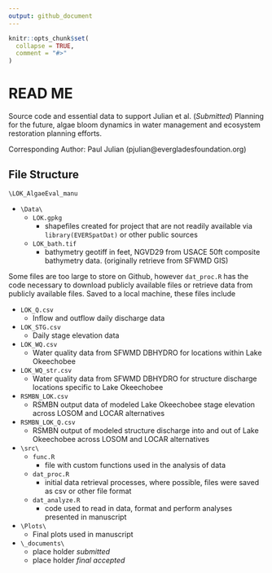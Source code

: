 ```yaml
---
output: github_document
---
```


<!-- README.md is generated from README.Rmd. Please edit that file -->

```r
knitr::opts_chunk$set(
  collapse = TRUE,
  comment = "#>"
)
```

# READ ME

Source code and essential data to support Julian et al. (*Submitted*) Planning for the future, algae bloom dynamics in water management and ecosystem restoration planning efforts. 

Corresponding Author: Paul Julian (pjulian@evergladesfoundation.org)

## File Structure
`\LOK_AlgaeEval_manu`

* `\Data\`
    * `LOK.gpkg`
      * shapefiles created for project that are not readily available via `library(EVERSpatDat)` or other public sources
    * `LOK_bath.tif`
      * bathymetry geotiff in feet, NGVD29 from USACE 50ft composite bathymetry data. (originally retrieve from SFWMD GIS) 
      
Some files are too large to store on Github, however `dat_proc.R` has the code necessary to download publicly available files or retrieve data from publicly available files. Saved to a local machine, these files include

* `LOK_Q.csv`
  * Inflow and outflow daily discharge data
* `LOK_STG.csv`
  * Daily stage elevation data
* `LOK_WQ.csv`
  * Water quality data from SFWMD DBHYDRO for locations within Lake Okeechobee
* `LOK_WQ_str.csv`
  * Water quality data from SFWMD DBHYDRO for structure discharge locations specific to Lake Okeechobee
* `RSMBN_LOK.csv`
  * RSMBN output data of modeled Lake Okeechobee stage elevation across LOSOM and LOCAR alternatives
* `RSMBN_LOK_Q.csv`
  * RSMBN output of modeled structure discharge into and out of Lake Okeechobee across LOSOM and LOCAR alternatives
    

* `\src\`
    * `func.R`
      * file with custom functions used in the analysis of data
    * `dat_proc.R`
      * initial data retrieval processes, where possible, files were saved as csv or other file format 
    * `dat_analyze.R`
      * code used to read in data, format and perform analyses presented in manuscript

* `\Plots\`
    * Final plots used in manuscript
  
* `\_documents\`
    * place holder *submitted*
    * place holder *final accepted*

